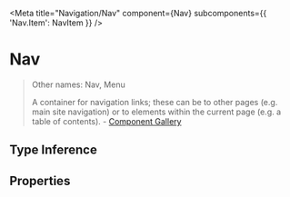 

<Meta
  title="Navigation/Nav"
  component={Nav}
  subcomponents={{
    'Nav.Item': NavItem
  }}
/>


# Nav

> Other names: Nav, Menu
>
> A container for navigation links; these can be to other pages (e.g. main site navigation) or to elements within the current page (e.g. a table of contents). - [Component Gallery](https://component.gallery/components/navigation/)

<Canvas>
  <Story name="Default">
    <Nav>
      <Nav.Item label="Active" href="/home" />
      <Nav.Item label="Link" />
      <Nav.Item label="Disabled" disabled />
    </Nav>
  </Story>
</Canvas>

## Type Inference

<Canvas>
  <Story name="Type Inference">
    <Nav>
      <Item label="Active" href="/home" />
      <Item label="Link" />
      <Item label="Disabled" disabled />
    </Nav>
  </Story>
</Canvas>

## Properties

<ArgsTable />